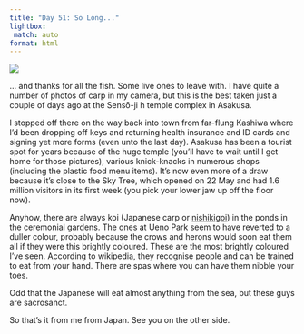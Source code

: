 ```yaml
---
title: "Day 51: So Long..."
lightbox:
 match: auto
format: html
---
```


![](../images/20120608173110_dsc02067.jpg){group="all-the-pictures"}

... and thanks for all the fish. Some live ones to leave with. I have quite a number of photos of carp in my camera, but this is the best taken just a couple of days ago at the Sensō-ji h temple complex in Asakusa. 

I stopped off there on the way back into town from far-flung Kashiwa where I'd been dropping off keys and returning health insurance and ID cards and signing yet more forms (even unto the last day). Asakusa has been a tourist spot for years because of the huge temple (you'll have to wait until I get home for those pictures), various knick-knacks in numerous shops (including the plastic food menu items). It's now even more of a draw because it's close to the Sky Tree, which opened on 22 May and had 1.6 million visitors in its first week (you pick your lower jaw up off the floor now).

Anyhow, there are always koi (Japanese carp or [nishikigoi](https://en.wikipedia.org/wiki/Koi)) in the ponds in the ceremonial gardens. The ones at Ueno Park seem to have reverted to a duller colour, probably because the crows and herons would soon eat them all if they were this brightly coloured. These are the most brightly coloured I've seen. According to wikipedia, they recognise people and can be trained to eat from your hand. There are spas where you can have them nibble your toes.

Odd that the Japanese will eat almost anything from the sea, but these guys are sacrosanct.

So that's it from me from Japan. See you on the other side.<br>
